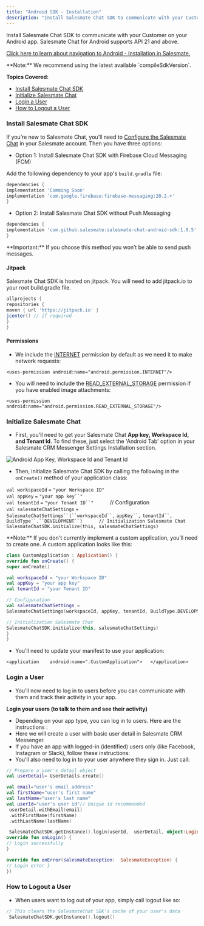```yaml
---
title: "Android SDK - Installation"
description: "Install Salesmate Chat SDK to communicate with your Customer on your Android app. Salesmate Chat for Android supports API 21 and above...."
---
```


Install Salesmate Chat SDK to communicate with your Customer on your Android app. Salesmate Chat for Android supports API 21 and above.

[Click here to learn about navigation to Android - Installation in Salesmate.](https://support.salesmate.io/hc/en-us/articles/7972447855001)

<Note>
  **Note:** We recommend using the latest available `compileSdkVersion`.
</Note>

**Topics Covered:**

- [Install Salesmate Chat SDK](https://support.salesmate.io/hc/en-us/articles/9618350375193#h_01HWC8TF3CT7EW6N83S47CXQY4)
- [Initialize Salesmate Chat](https://support.salesmate.io/hc/en-us/articles/9618350375193#h_01HWC8TF3D4SG4M9AC8YH4EBD0)
- [Login a User](https://support.salesmate.io/hc/en-us/articles/9618350375193#h_01HWC8TF3DNFPEEMD26S1F6962)
- [How to Logout a User](https://support.salesmate.io/hc/en-us/articles/9618350375193#h_01HWC8TF3D81RMTJ8GC3PJSMHQ)

### Install Salesmate Chat SDK

If you’re new to Salesmate Chat, you’ll need to [Configure the Salesmate Chat](https://support.salesmate.io/hc/en-us/articles/360058369732) in your Salesmate account. Then you have three options:

- Option 1: Install Salesmate Chat SDK with Firebase Cloud Messaging (FCM)

Add the following dependency to your app's `build.gradle` file:

```gradle
dependencies {
implementation 'Comming Soon'
implementation 'com.google.firebase:firebase-messaging:20.2.+'
}
```

- Option 2: Install Salesmate Chat SDK without Push Messaging

```gradle
dependencies {
implementation 'com.github.salesmate:salesmate-chat-android-sdk:1.0.5'
}
```

<Note>
  **Important:** If you choose this method you won’t be able to send push
  messages.
</Note>

#### **Jitpack**

Salesmate Chat SDK is hosted on jitpack. You will need to add jitpack.io to your root build.gradle file.

```gradle
allprojects {
repositories {
maven { url 'https://jitpack.io' }
jcenter() // if required
}
}
```

#### **Permissions**

- We include the [INTERNET](http://developer.android.com/reference/android/Manifest.permission.html#INTERNET) permission by default as we need it to make network requests:

```
<uses-permission android:name="android.permission.INTERNET"/>
```

- You will need to include the [READ_EXTERNAL_STORAGE](http://developer.android.com/reference/android/Manifest.permission.html#READ_EXTERNAL_STORAGE) permission if you have enabled image attachments:

`<uses-permission android:name="android.permission.READ_EXTERNAL_STORAGE"/>`

### Initialize Salesmate Chat

- First, you'll need to get your Salesmate Chat **App key, Workspace Id, and Tenant Id**. To find these, just select the 'Android Tab' option in your Salesmate CRM Messenger Settings Installation section.

<img src="images/015-android-app-key-workspace-id-and-tenant-id-9809140921881.png" alt="Android App Key, Workspace Id and Tenant Id" />

- Then, initialize Salesmate Chat SDK by calling the following in the `onCreate()` method of your application class:

`val workspaceId` `=` `"your Workspace ID"`  
`val appKey` `=` ` "your app key``" `  
`val tenantId` `=` ` "your Tenant ID``"       `// Configuration  
`val salesmateChatSettings` `=`  
` SalesmateChatSettings``(``workspaceId``, ` ` appKey``, ` ` tenantId``, ` ` BuildType``.``DEVELOPMENT``)      // Initialization Salesmate Chat   SalesmateChatSDK.initialize(this, salesmateChatSettings) `

<Note>
  **Note:** If you don't currently implement a custom application, you’ll need
  to create one. A custom application looks like this:
</Note>

```kotlin
class CustomApplication : Application() {
override fun onCreate() {
super.onCreate()

val workspaceId = "your Workspace ID"
val appKey = "your app key"
val tenantId = "your Tenant ID"

// Configuration
val salesmateChatSettings =
SalesmateChatSettings(workspaceId, appKey, tenantId, BuildType.DEVELOPMENT)

// Initialization Salesmate Chat
SalesmateChatSDK.initialize(this, salesmateChatSettings)
}
}
```

- You’ll need to update your manifest to use your application:

` <application    android:name=".CustomApplication">   </application>    `

### Login a User

- You’ll now need to log in to users before you can communicate with them and track their activity in your app.

**Login your users (to talk to them and see their activity)**

- Depending on your app type, you can log in to users. Here are the instructions :
- Here we will create a user with basic user detail in Salesmate CRM Messenger.
- If you have an app with logged-in (identified) users only (like Facebook, Instagram or Slack), follow these instructions:
- You’ll also need to log in to your user anywhere they sign in. Just call:

```kotlin
// Prepare a user's detail object  
val userDetail= UserDetails.create() 

val email="user's email address"  
val firstName="user's first name" 
val lastName="user's last name"
val userId="user's user id"// Unique id recommended 
 userDetail.withEmail(email) 
 .withFirstName(firstName)   
 .withLastName(lastName) 

 SalesmateChatSDK.getInstance().login(userId,  userDetail, object:LoginListener{  
override fun onLogin() {  
// Login successfully  
}

override fun onError(salesmateException:  SalesmateException) {  
// Login error } 
})
```
### How to Logout a User

- When users want to log out of your app, simply call logout like so:
```kotlin
// This clears the SalesmateChat SDK's cache of your user's data
 SalesmateChatSDK.getInstance().logout()
```